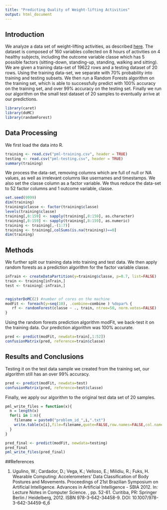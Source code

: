 ```yaml
---
title: "Predicting Quality of Weight-lifting Activities"
output: html_document
---
```


## Introduction
We analyze a data set of weight-lifting activities, as described [here](http://groupware.les.inf.puc-rio.br/public/papers/2013.Velloso.QAR-WLE.pdf). The dataset is composed of 160 variables collected on 8 hours of activities on 4 healthy subjects, including the outcome variable classe which has 5 possible factors (sitting-down, standing-up, standing, walking and sitting). We are given a training data-set of 19622 rows and a testing dataset of 20 rows. Using the training data-set, we separate with 70% probability into training and testing subsets. We then run a Random Forests algorithm on the training set, which is able to successfully predict with 100% accuracy on the training set, and over 99% accuracy on the testing set. Finally we run our algorithm on the small test dataset of 20 samples to eventually arrive at our predictions.

```r
library(caret)
library(doMC)
library(randomForest)
```


## Data Processing 
We first load the data into R.
```r
training <- read.csv("pml-training.csv", header = TRUE)
testing <- read.csv("pml-testing.csv", header = TRUE)
summary(training)
```

We process the data-set, removing columns which are full of null or NA values, as well as irrelevant columns like usernames and timestamps. We also set the classe column as a factor variable. We thus reduce the data-set to 52 factor columns and 1 outcome variable, classe.
```r
set.seed(9999)
dim(training)
training$classe <- factor(training$classe)
levels(training$classe)
training[,8:159] <- sapply(training[,8:159], as.character)
training[,8:159] <- sapply(training[,8:159], as.numeric)
training <- training[,-(1:7)]
training <- training[,colSums(is.na(training))==0]
dim(training)
```

## Methods
We further split our training data into training and test data. We then apply random forests as a prediction algorithm for the factor variable classe.
```r
inTrain <- createDataPartition(y=training$classe, p=0.7, list=FALSE)
train <- training[inTrain,]
test <- training[-inTrain,]


registerDoMC(2) #number of cores on the machine
modFit <- foreach(y=seq(10), .combine=combine ) %dopar% {
   rf <- randomForest(classe ~ ., train, ntree=50, norm.votes=FALSE)
}
```

Using the random forests prediction algorithm modFit, we back-test it on the training data. Our prediction algorithm was 100% accurate.

```r
pred <- predict(modFit, newdata=train[,1:52])
confusionMatrix(pred, reference=train$classe)
```

## Results and Conclusions

Testing it on the test data sample we created from the training set, our algorithm still has an over 99% accuracy.
```r
pred <- predict(modFit, newdata=test)
confusionMatrix(pred, reference=test$classe)
```


Finally, we apply our algorithm to the original test data set of 20 samples.
```r
pml_write_files = function(x){
  n = length(x)
  for(i in 1:n){
    filename = paste0("problem_id_",i,".txt")
    write.table(x[i],file=filename,quote=FALSE,row.names=FALSE,col.names=FALSE)
  }
}

pred_final <- predict(modFit, newdata=testing)
pred_final
pml_write_files(pred_final)

```

##References

1. Ugulino, W.; Cardador, D.; Vega, K.; Velloso, E.; Milidiu, R.; Fuks, H. Wearable Computing: Accelerometers' Data Classification of Body Postures and Movements. Proceedings of 21st Brazilian Symposium on Artificial Intelligence. Advances in Artificial Intelligence - SBIA 2012. In: Lecture Notes in Computer Science. , pp. 52-61. Curitiba, PR: Springer Berlin / Heidelberg, 2012. ISBN 978-3-642-34458-9. DOI: 10.1007/978-3-642-34459-6_6

